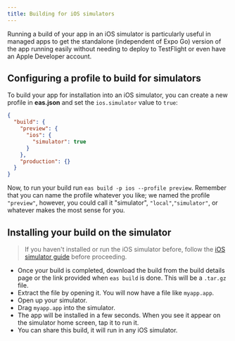```yaml
---
title: Building for iOS simulators
---
```


Running a build of your app in an iOS simulator is particularly useful in managed apps to get the standalone (independent of Expo Go) version of the app running easily without needing to deploy to TestFlight or even have an Apple Developer account.

## Configuring a profile to build for simulators

To build your app for installation into an iOS simulator, you can create a new profile in **eas.json** and set the `ios.simulator` value to `true`:

```json
{
  "build": {
    "preview": {
      "ios": {
        "simulator": true
      }
    },
    "production": {}
  }
}
```

Now, to run your build run `eas build -p ios --profile preview`. Remember that you can name the profile whatever you like; we named the profile `"preview"`, however, you could call it "simulator", `"local"`,`"simulator"`, or whatever makes the most sense for you.

## Installing your build on the simulator

> If you haven't installed or run the iOS simulator before, follow the [iOS simulator guide](/workflow/ios-simulator.mdx) before proceeding.

- Once your build is completed, download the build from the build details page or the link provided when `eas build` is done. This will be a `.tar.gz` file.
- Extract the file by opening it. You will now have a file like `myapp.app`.
- Open up your simulator.
- Drag `myapp.app` into the simulator.
- The app will be installed in a few seconds. When you see it appear on the simulator home screen, tap it to run it.
- You can share this build, it will run in any iOS simulator.
